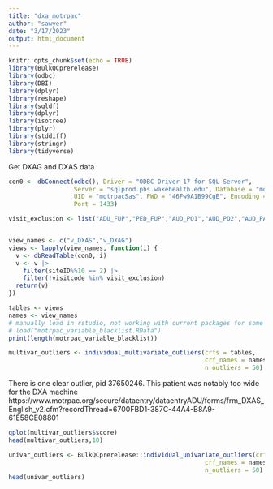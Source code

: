 ```yaml
---
title: "dxa_motrpac"
author: "sawyer"
date: "3/17/2023"
output: html_document
---
```


```r
knitr::opts_chunk$set(echo = TRUE)
library(BulkQCprerelease)
library(odbc)
library(DBI)
library(dplyr)
library(reshape)
library(sqldf)
library(dplyr)
library(isotree)
library(plyr)
library(stddiff)
library(stringr)
library(tidyverse)
```

Get DXAG and DXAS data

```r
con0 <- dbConnect(odbc(), Driver = "ODBC Driver 17 for SQL Server",
                  Server = "sqlprod.phs.wakehealth.edu", Database = "motrpac_DSMB",
                  UID = "motrpacSas", PWD = "46Fw9A1B99CgE", Encoding = "UTF-16",
                  Port = 1433)
```


```r

visit_exclusion <- list("ADU_FUP","PED_FUP","AUD_PO1","AUD_PO2","AUD_PAS","PED_PAS")


view_names <- c("v_DXAS","v_DXAG")
views <- lapply(view_names, function(i) {
  v <- dbReadTable(con0, i) 
  v <- v |> 
    filter(siteID%%10 == 2) |> 
    filter(!visitcode %in% visit_exclusion)
  return(v)
})
```

```r
tables <- views
names <- view_names
# manually load in rstudio, not working with current packages for some reason TODO fix
# load("motrpac_variable_blacklist.RData")
print(length(motrpac_variable_blacklist))
```

```r
multivar_outliers <- individual_multivariate_outliers(crfs = tables, 
                                                      crf_names = names,
                                                      n_outliers = 50)
```

There is one clear outlier, pid 37650246. This patient was notably too wide for the DXA machine
https://www.motrpac.org/secure/dataentry/dataentryADU/forms/frm_DXAS_English_v2.cfm?recordThread=6700FBD1-387C-44A4-B8A9-61E58CE08801

```r
qplot(multivar_outliers$score)
head(multivar_outliers,10)
```
```r
univar_outliers <- BulkQCprerelease::individual_univariate_outliers(crfs = tables, 
                                                      crf_names = names,
                                                      n_outliers = 50)
head(univar_outliers)
```

